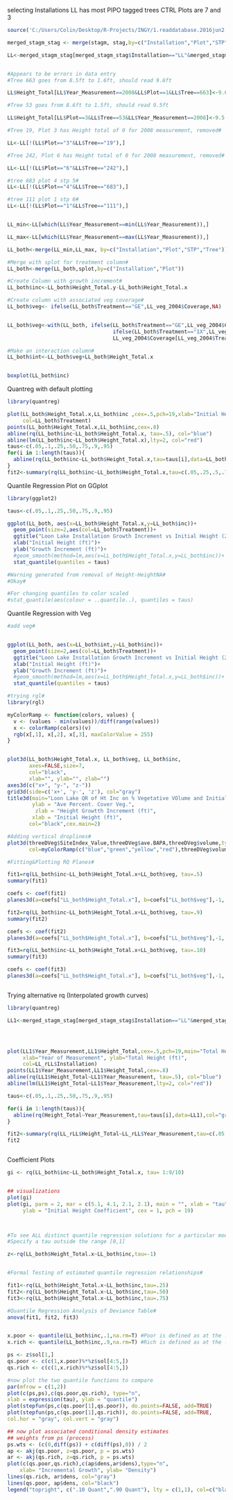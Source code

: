 selecting Installations
LL has most PIPO tagged trees
CTRL Plots are 7 and 3

```r
source('C:/Users/Colin/Desktop/R-Projects/INGY/1.readdatabase.2016jun2.r', echo=F)

merged_stagm_stag <- merge(stagm, stag,by=c("Installation","Plot","STP","Tree"))

LL<-merged_stagm_stag[merged_stagm_stag$Installation=="LL"&merged_stagm_stag$Species=="PIPO"&merged_stagm_stag$Plot%in%c(1:7)&merged_stagm_stag$Year_Measurement%in%c(2004,2008),]


#Appears to be errors in data entry
#Tree 663 goes from 8.5ft to 1.6ft, should read 9.6ft

LL$Height_Total[LL$Year_Measurement==2008&LL$Plot==1&LL$Tree==663]<-9.6

#Tree 53 goes from 8.6ft to 1.5ft, should read 9.5ft

LL$Height_Total[LL$Plot==3&LL$Tree==53&LL$Year_Measurement==2008]<-9.5

#Tree 19, Plot 3 has Height total of 0 for 2008 measurement, removed#

LL<-LL[!(LL$Plot=="3"&LL$Tree=="19"),]

#Tree 242, Plot 6 has Height total of 0 for 2008 measurement, removed#

LL<-LL[!(LL$Plot=="6"&LL$Tree=="242"),]

#tree 683 plot 4 stp 5#
LL<-LL[!(LL$Plot=="4"&LL$Tree=="683"),]

#tree 111 plot 1 stp 6#
LL<-LL[!(LL$Plot=="1"&LL$Tree=="111"),]


LL_min<-LL[which(LL$Year_Measurement==min(LL$Year_Measurement)),]

LL_max<-LL[which(LL$Year_Measurement==max(LL$Year_Measurement)),]

LL_both<-merge(LL_min,LL_max, by=c("Installation","Plot","STP","Tree"))

#Merge with splot for treatment column#
LL_both<-merge(LL_both,splot,by=c("Installation","Plot"))

#Create Column with growth increment#
LL_both$inc<-LL_both$Height_Total.y-LL_both$Height_Total.x

#Create column with associated veg coverage#
LL_both$veg<- ifelse(LL_both$Treatment=="GE",LL_veg_2004$Coverage,NA)


LL_both$veg<-with(LL_both, ifelse(LL_both$Treatment=="GE",LL_veg_2004$Coverage[LL_veg_2004$Treatment=="GE"],
                                  ifelse(LL_both$Treatment=="1X",LL_veg_2004$Coverage[LL_veg_2004$Treatment=="1X"],
                                  LL_veg_2004$Coverage[LL_veg_2004$Treatment=="CTRL"] )))

#Make an interaction column#
LL_both$int<-LL_both$veg+LL_both$Height_Total.x


boxplot(LL_both$inc)
```


Quantreg with default plotting
```r
library(quantreg)

plot(LL_both$Height_Total.x,LL_both$inc ,cex=.5,pch=19,xlab="Initial Height", ylab="Height Growth Increment",
     col=LL_both$Treatment)
points(LL_both$Height_Total.x,LL_both$inc,cex=.8)
abline(rq(LL_both$inc~LL_both$Height_Total.x, tau=.5), col="blue")
abline(lm(LL_both$inc~LL_both$Height_Total.x),lty=2, col="red")
taus<-c(.05,.1,.25,.50,.75,.9,.95)
for(i in 1:length(taus)){
  abline(rq(LL_both$inc~LL_both$Height_Total.x,tau=taus[i],data=LL_both),col="gray")
}
fit2<-summary(rq(LL_both$inc~LL_both$Height_Total.x,tau=c(.05,.25,.5,.75,.95)))
```

Quantile Regression Plot on GGplot

```r
library(ggplot2)

taus<-c(.05,.1,.25,.50,.75,.9,.95)

ggplot(LL_both, aes(x=LL_both$Height_Total.x,y=LL_both$inc))+
  geom_point(size=2,aes(col=LL_both$Treatment))+
  ggtitle("Loon Lake Installation Growth Increment vs Initial Height (2004-2008)")+
  xlab("Initial Height (ft)")+
  ylab("Growth Increment (ft)")+
  #geom_smooth(method=lm,aes(x=LL_both$Height_Total.x,y=LL_both$inc))+
  stat_quantile(quantiles = taus)

#Warning generated from removal of Height-HeightNA#
#Okay#

#For changing quantiles to color scaled
#stat_quantile(aes(colour = ..quantile..), quantiles = taus)
```
Quantile Regression with Veg

```r
#add veg#


ggplot(LL_both, aes(x=LL_both$int,y=LL_both$inc))+
  geom_point(size=2,aes(col=LL_both$Treatment))+
  ggtitle("Loon Lake Installation Growth Increment vs Initial Height (2004-2008)")+
  xlab("Initial Height (ft)")+
  ylab("Growth Increment (ft)")+
  #geom_smooth(method=lm,aes(x=LL_both$Height_Total.x,y=LL_both$inc))+
  stat_quantile(quantiles = taus)

#trying rgl#
library(rgl)

myColorRamp <- function(colors, values) {
  v <- (values - min(values))/diff(range(values))
  x <- colorRamp(colors)(v)
  rgb(x[,1], x[,2], x[,3], maxColorValue = 255)
}


plot3d(LL_both$Height_Total.x, LL_both$veg, LL_both$inc, 
       axes=FALSE,size=7,
       col="black",
       xlab="", ylab="", zlab="")
axes3d(c("x+", "y-", "z-"))
grid3d(side=c('x+', 'y-', 'z'), col="gray")
title3d(main="Loon Lake QR of Ht Inc on % Vegetative VOlume and Initial Height",
        ylab = "Ave Percent. Cover Veg.",
         zlab = "Height Growtth Increment (ft)",
        xlab = "Initial Height (ft)",
       col="black",cex.main=2)

#Adding vertical droplines#
plot3d(threeDVeg$SiteIndex_Value,threeDVeg$ave.BAPA,threeDVeg$volume,type='h',add=T,
       col=myColorRamp(c("blue","green","yellow","red"),threeDVeg$volume))

#Fitting&Plotting RQ Planes#

fit1=rq(LL_both$inc~LL_both$Height_Total.x+LL_both$veg, tau=.5)
summary(fit1)

coefs <- coef(fit1)
planes3d(a=coefs["LL_both$Height_Total.x"], b=coefs["LL_both$veg"],-1, coefs["(Intercept)"], alpha=0.50, col="plum2")

fit2=rq(LL_both$inc~LL_both$Height_Total.x+LL_both$veg, tau=.9)
summary(fit2)

coefs <- coef(fit2)
planes3d(a=coefs["LL_both$Height_Total.x"], b=coefs["LL_both$veg"],-1, coefs["(Intercept)"], alpha=0.50, col="green")

fit3=rq(LL_both$inc~LL_both$Height_Total.x+LL_both$veg, tau=.10)
summary(fit3)

coefs <- coef(fit3)
planes3d(a=coefs["LL_both$Height_Total.x"], b=coefs["LL_both$veg"],-1, coefs["(Intercept)"], alpha=0.50, col="blue")



```
Trying alternative rq (Interpolated growth curves)
```r

library(quantreg)

LL1<-merged_stagm_stag[merged_stagm_stag$Installation=="LL"&merged_stagm_stag$Species=="PIPO"&merged_stagm_stag$Plot%in%c(1:7)&merged_stagm_stag$Year_Measurement%in%c(2001,2004,2008),]




plot(LL1$Year_Measurement,LL1$Height_Total,cex=.5,pch=19,main="Total Height vs Year of Measurement",
     xlab="Year of Measurement", ylab="Total Height (ft)",
     col=LL_rLL$Installation)
points(LL1$Year_Measurement,LL1$Height_Total,cex=.8)
abline(rq(LL1$Height_Total~LL1$Year_Measurement, tau=.5), col="blue")
abline(lm(LL1$Height_Total~LL1$Year_Measurement,lty=2, col="red"))

taus<-c(.05,.1,.25,.50,.75,.9,.95)

for(i in 1:length(taus)){
  abline(rq(Height_Total~Year_Measurement,tau=taus[i],data=LL1),col="gray")
}

fit2<-summary(rq(LL_rLL$Height_Total~LL_rLL$Year_Measurement,tau=c(.05,.25,.5,.75,.95)))
fit2



```





Coefficient Plots

```r
gi <- rq(LL_both$inc~LL_both$Height_Total.x, tau= 1:9/10)


## visualizations
plot(gi)
plot(gi, parm = 2, mar = c(5.1, 4.1, 2.1, 2.1), main = "", xlab = "tau", 
     ylab = "Initial Height Coefficient", cex = 1, pch = 19)



#To see ALL distinct quantile regression solutions for a particular model
#Specify a tau outside the range [0,1]

z<-rq(LL_both$Height_Total.x~LL_both$inc,tau=-1)


#Formal Testing of estimated quantile regression relationships#

fit1<-rq(LL_both$Height_Total.x~LL_both$inc,tau=.25)
fit2<-rq(LL_both$Height_Total.x~LL_both$inc,tau=.50)
fit3<-rq(LL_both$Height_Total.x~LL_both$inc,tau=.75)

#Quantile Regression Analysis of Deviance Table#
anova(fit1, fit2, fit3)


x.poor <- quantile(LL_both$inc,.1,na.rm=T) #Poor is defined as at the .1 quantile of the sample distn
x.rich <- quantile(LL_both$inc,.9,na.rm=T) #Rich is defined as at the .9 quantile of the sample distn

ps <- z$sol[1,]
qs.poor <- c(c(1,x.poor)%*%z$sol[4:5,])
qs.rich <- c(c(1,x.rich)%*%z$sol[4:5,])

#now plot the two quantile functions to compare
par(mfrow = c(1,2))
plot(c(ps,ps),c(qs.poor,qs.rich), type="n",
xlab = expression(tau), ylab = "quantile")
plot(stepfun(ps,c(qs.poor[1],qs.poor)), do.points=FALSE, add=TRUE)
plot(stepfun(ps,c(qs.poor[1],qs.rich)), do.points=FALSE, add=TRUE,
col.hor = "gray", col.vert = "gray")

## now plot associated conditional density estimates
## weights from ps (process)
ps.wts <- (c(0,diff(ps)) + c(diff(ps),0)) / 2
ap <- akj(qs.poor, z=qs.poor, p = ps.wts)
ar <- akj(qs.rich, z=qs.rich, p = ps.wts)
plot(c(qs.poor,qs.rich),c(ap$dens,ar$dens),type="n",
    xlab= "Incremental Growth", ylab= "Density")
lines(qs.rich, ar$dens, col="gray")
lines(qs.poor, ap$dens, col="black")
legend("topright", c(".10 Quant",".90 Quant"), lty = c(1,1), col=c("black","gray"))
```




